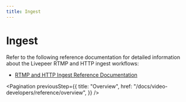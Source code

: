 ```yaml
---
title: Ingest
---
```


# Ingest

Refer to the following reference documentation for detailed information about
the Livepeer RTMP and HTTP ingest workflows:

- [RTMP and HTTP Ingest Reference Documentation](https://github.com/livepeer/go-livepeer/blob/master/doc/ingest.md)

<Pagination
  previousStep={{
    title: "Overview",
    href: "/docs/video-developers/reference/overview",
  }}
/>
